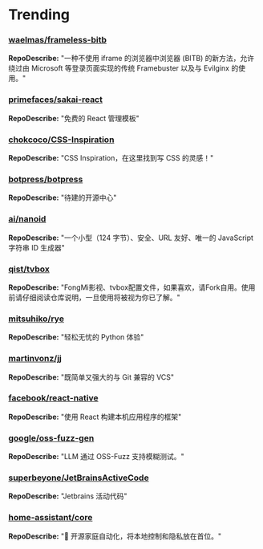 
# Trending

### [waelmas/frameless-bitb](https://github.com/waelmas/frameless-bitb)
**RepoDescribe:** "一种不使用 iframe 的浏览器中浏览器 (BITB) 的新方法，允许绕过由 Microsoft 等登录页面实现的传统 Framebuster 以及与 Evilginx 的使用。"
  

### [primefaces/sakai-react](https://github.com/primefaces/sakai-react)
**RepoDescribe:** "免费的 React 管理模板"
  

### [chokcoco/CSS-Inspiration](https://github.com/chokcoco/CSS-Inspiration)
**RepoDescribe:** "CSS Inspiration，在这里找到写 CSS 的灵感！"
  

### [botpress/botpress](https://github.com/botpress/botpress)
**RepoDescribe:** "待建的开源中心"
  

### [ai/nanoid](https://github.com/ai/nanoid)
**RepoDescribe:** "一个小型（124 字节）、安全、URL 友好、唯一的 JavaScript 字符串 ID 生成器"
  

### [qist/tvbox](https://github.com/qist/tvbox)
**RepoDescribe:** "FongMi影视、tvbox配置文件，如果喜欢，请Fork自用。使用前请仔细阅读仓库说明，一旦使用将被视为你已了解。"
  

### [mitsuhiko/rye](https://github.com/mitsuhiko/rye)
**RepoDescribe:** "轻松无忧的 Python 体验"
  

### [martinvonz/jj](https://github.com/martinvonz/jj)
**RepoDescribe:** "既简单又强大的与 Git 兼容的 VCS"
  

### [facebook/react-native](https://github.com/facebook/react-native)
**RepoDescribe:** "使用 React 构建本机应用程序的框架"
  

### [google/oss-fuzz-gen](https://github.com/google/oss-fuzz-gen)
**RepoDescribe:** "LLM 通过 OSS-Fuzz 支持模糊测试。"
  

### [superbeyone/JetBrainsActiveCode](https://github.com/superbeyone/JetBrainsActiveCode)
**RepoDescribe:** "Jetbrains 活动代码"
  

### [home-assistant/core](https://github.com/home-assistant/core)
**RepoDescribe:** "🏡 开源家庭自动化，将本地控制和隐私放在首位。"
  